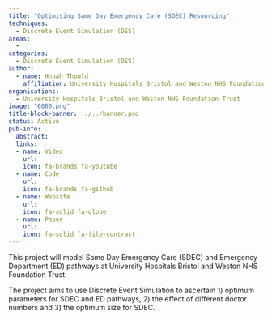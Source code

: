 ```yaml
---
title: "Optimising Same Day Emergency Care (SDEC) Resourcing"
techniques:
  - Discrete Event Simulation (DES)
areas:
  -
categories:
  - Discrete Event Simulation (DES)
author:
  - name: Hnnah Thould
    affiliation: University Hospitals Bristol and Weston NHS Foundation Trust
organisations: 
  - University Hospitals Bristol and Weston NHS Foundation Trust
image: "6060.png"
title-block-banner: ../../banner.png
status: Active
pub-info:
  abstract:
  links:
  - name: Video
    url:
    icon: fa-brands fa-youtube
  - name: Code
    url:
    icon: fa-brands fa-github
  - name: Website
    url:
    icon: fa-solid fa-globe
  - name: Paper
    url:
    icon: fa-solid fa-file-contract
---
```


This project will model Same Day Emergency Care (SDEC) and Emergency Department (ED) pathways at University Hospitals Bristol and Weston NHS Foundation Trust. 

The project aims to use Discrete Event Simulation to ascertain 1) optimum parameters for SDEC and ED pathways, 2) the effect of different doctor numbers and 3) the optimum size for SDEC.
